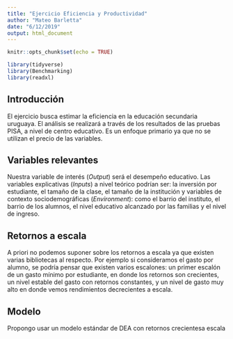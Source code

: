 ```yaml
---
title: "Ejercicio Eficiencia y Productividad"
author: "Mateo Barletta"
date: "6/12/2019"
output: html_document
---
```


```r
knitr::opts_chunk$set(echo = TRUE)

library(tidyverse)
library(Benchmarking)
library(readxl)
```

## Introducción
El ejercicio busca estimar la eficiencia en la educación secundaria uruguaya. El análisis se realizará a través de los resultados de las pruebas PISA, a nivel de centro educativo.
Es un enfoque primario ya que no se utilizan el precio de las variables.

## Variables relevantes
Nuestra variable de interés (*Output*) será el desempeño educativo. Las variables explicativas (*Inputs*) a nivel teórico podrían ser: la inversión por estudiante, el tamaño de la clase, el tamaño de la institución y variables de contexto sociodemográficas (*Environment*): como el barrio del instituto, el barrio de los alumnos, el nivel educativo alcanzado por las familias y el nivel de ingreso.

## Retornos a escala
A priori no podemos suponer sobre los retornos a escala ya que existen varias bibliotecas al respecto. Por ejemplo si consideramos el gasto por alumno, se podría pensar que existen varios escalones: un primer escalón de un gasto mínimo por estudiante, en donde los retornos son crecientes, un nivel estable del gasto con retornos constantes, y un nivel de gasto muy alto en donde vemos rendimientos decrecientes a escala.

## Modelo
Propongo usar un modelo estándar de DEA con retornos crecientesa escala


